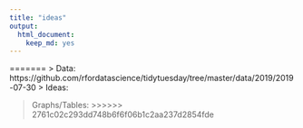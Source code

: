 ```yaml
---
title: "ideas"
output: 
  html_document:
    keep_md: yes
---
```


=======
> Data: 
https://github.com/rfordatascience/tidytuesday/tree/master/data/2019/2019-07-30
> Ideas:

> Graphs/Tables:
>>>>>>> 2761c02c293dd748b6f6f06b1c2aa237d2854fde
